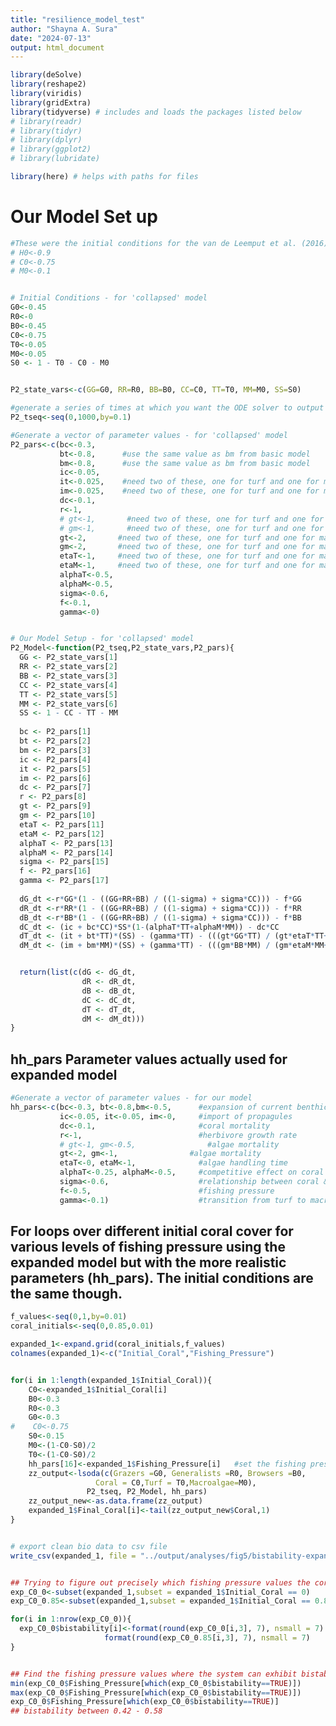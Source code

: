 ```yaml
---
title: "resilience_model_test"
author: "Shayna A. Sura"
date: "2024-07-13"
output: html_document
---
```


```r

library(deSolve)
library(reshape2)
library(viridis)
library(gridExtra)
library(tidyverse) # includes and loads the packages listed below
# library(readr)
# library(tidyr)
# library(dplyr)
# library(ggplot2)
# library(lubridate)

library(here) # helps with paths for files

```



# Our Model Set up

```r


#These were the initial conditions for the van de Leemput et al. (2016) basic model.
# H0<-0.9
# C0<-0.75
# M0<-0.1


# Initial Conditions - for 'collapsed' model
G0<-0.45
R0<-0
B0<-0.45
C0<-0.75
T0<-0.05
M0<-0.05
S0 <- 1 - T0 - C0 - M0


P2_state_vars<-c(GG=G0, RR=R0, BB=B0, CC=C0, TT=T0, MM=M0, SS=S0)

#generate a series of times at which you want the ODE solver to output population sizes
P2_tseq<-seq(0,1000,by=0.1)

#Generate a vector of parameter values - for 'collapsed' model
P2_pars<-c(bc<-0.3,
           bt<-0.8,      #use the same value as bm from basic model
           bm<-0.8,      #use the same value as bm from basic model
           ic<-0.05,
           it<-0.025,    #need two of these, one for turf and one for macroalgae
           im<-0.025,    #need two of these, one for turf and one for macroalgae
           dc<-0.1,
           r<-1,
           # gt<-1,       #need two of these, one for turf and one for macroalgae
           # gm<-1,       #need two of these, one for turf and one for macroalgae
           gt<-2,       #need two of these, one for turf and one for macroalgae
           gm<-2,       #need two of these, one for turf and one for macroalgae
           etaT<-1,     #need two of these, one for turf and one for macroalgae
           etaM<-1,     #need two of these, one for turf and one for macroalgae
           alphaT<-0.5,
           alphaM<-0.5,
           sigma<-0.6,
           f<-0.1,
           gamma<-0)


# Our Model Setup - for 'collapsed' model
P2_Model<-function(P2_tseq,P2_state_vars,P2_pars){
  GG <- P2_state_vars[1]
  RR <- P2_state_vars[2]
  BB <- P2_state_vars[3]
  CC <- P2_state_vars[4]
  TT <- P2_state_vars[5]
  MM <- P2_state_vars[6]
  SS <- 1 - CC - TT - MM
  
  bc <- P2_pars[1]
  bt <- P2_pars[2]
  bm <- P2_pars[3]
  ic <- P2_pars[4]
  it <- P2_pars[5]
  im <- P2_pars[6]
  dc <- P2_pars[7]
  r <- P2_pars[8]
  gt <- P2_pars[9]
  gm <- P2_pars[10]
  etaT <- P2_pars[11]
  etaM <- P2_pars[12]
  alphaT <- P2_pars[13]
  alphaM <- P2_pars[14]
  sigma <- P2_pars[15]
  f <- P2_pars[16]
  gamma <- P2_pars[17]
  
  dG_dt <-r*GG*(1 - ((GG+RR+BB) / ((1-sigma) + sigma*CC))) - f*GG
  dR_dt <-r*RR*(1 - ((GG+RR+BB) / ((1-sigma) + sigma*CC))) - f*RR
  dB_dt <-r*BB*(1 - ((GG+RR+BB) / ((1-sigma) + sigma*CC))) - f*BB
  dC_dt <- (ic + bc*CC)*SS*(1-(alphaT*TT+alphaM*MM)) - dc*CC
  dT_dt <- (it + bt*TT)*(SS) - (gamma*TT) - (((gt*GG*TT) / (gt*etaT*TT+1)) + ((gt*RR*TT)/(gt*etaT*TT+gm*etaM*MM+1)))
  dM_dt <- (im + bm*MM)*(SS) + (gamma*TT) - (((gm*BB*MM) / (gm*etaM*MM+1)) + ((gm*RR*MM)/(gt*etaT*TT+gm*etaM*MM+1)))


  return(list(c(dG <- dG_dt,
                dR <- dR_dt,
                dB <- dB_dt,
                dC <- dC_dt,
                dT <- dT_dt,
                dM <- dM_dt)))
}


```


## hh_pars   Parameter values actually used for expanded model

```r

#Generate a vector of parameter values - for our model
hh_pars<-c(bc<-0.3, bt<-0.8,bm<-0.5,      #expansion of current benthic cover
           ic<-0.05, it<-0.05, im<-0,     #import of propagules
           dc<-0.1,                       #coral mortality
           r<-1,                          #herbivore growth rate
           # gt<-1, gm<-0.5,                #algae mortality
           gt<-2, gm<-1,                #algae mortality
           etaT<-0, etaM<-1,              #algae handling time
           alphaT<-0.25, alphaM<-0.5,     #competitive effect on coral
           sigma<-0.6,                    #relationship between coral & herbivores
           f<-0.5,                        #fishing pressure
           gamma<-0.1)                    #transition from turf to macroalgae


```


## For loops over different initial coral cover for various levels of fishing pressure using the expanded model but with the more realistic parameters (hh_pars). The initial conditions are the same though.

```r

f_values<-seq(0,1,by=0.01)
coral_initials<-seq(0,0.85,0.01)

expanded_1<-expand.grid(coral_initials,f_values)
colnames(expanded_1)<-c("Initial_Coral","Fishing_Pressure")


for(i in 1:length(expanded_1$Initial_Coral)){
    C0<-expanded_1$Initial_Coral[i]
    B0<-0.3
    R0<-0.3
    G0<-0.3
#    C0<-0.75
    S0<-0.15
    M0<-(1-C0-S0)/2
    T0<-(1-C0-S0)/2
    hh_pars[16]<-expanded_1$Fishing_Pressure[i]   #set the fishing pressure
    zz_output<-lsoda(c(Grazers =G0, Generalists =R0, Browsers =B0,
                   Coral = C0,Turf = T0,Macroalgae=M0),
                 P2_tseq, P2_Model, hh_pars)
    zz_output_new<-as.data.frame(zz_output)
    expanded_1$Final_Coral[i]<-tail(zz_output_new$Coral,1)
}


# export clean bio data to csv file
write_csv(expanded_1, file = "../output/analyses/fig5/bistability-expanded_1.csv")


## Trying to figure out precisely which fishing pressure values the coral reef system exhibits bistability depending upon the initial coral cover conditions.
exp_C0_0<-subset(expanded_1,subset = expanded_1$Initial_Coral == 0)
exp_C0_0.85<-subset(expanded_1,subset = expanded_1$Initial_Coral == 0.85)

for(i in 1:nrow(exp_C0_0)){
  exp_C0_0$bistability[i]<-format(round(exp_C0_0[i,3], 7), nsmall = 7) != 
                     format(round(exp_C0_0.85[i,3], 7), nsmall = 7)
}


## Find the fishing pressure values where the system can exhibit bistability
min(exp_C0_0$Fishing_Pressure[which(exp_C0_0$bistability==TRUE)])
max(exp_C0_0$Fishing_Pressure[which(exp_C0_0$bistability==TRUE)])
exp_C0_0$Fishing_Pressure[which(exp_C0_0$bistability==TRUE)]
## bistability between 0.42 - 0.58


```



